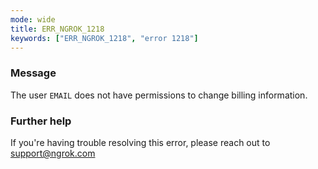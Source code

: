 ```yaml
---
mode: wide
title: ERR_NGROK_1218
keywords: ["ERR_NGROK_1218", "error 1218"]
---
```



### Message

The user `EMAIL` does not have permissions to change billing information.

<ErrorDetails />

### Further help

If you're having trouble resolving this error, please reach out to [support@ngrok.com](mailto:support@ngrok.com?subject=Help%20with%20ERR_NGROK_1218)
